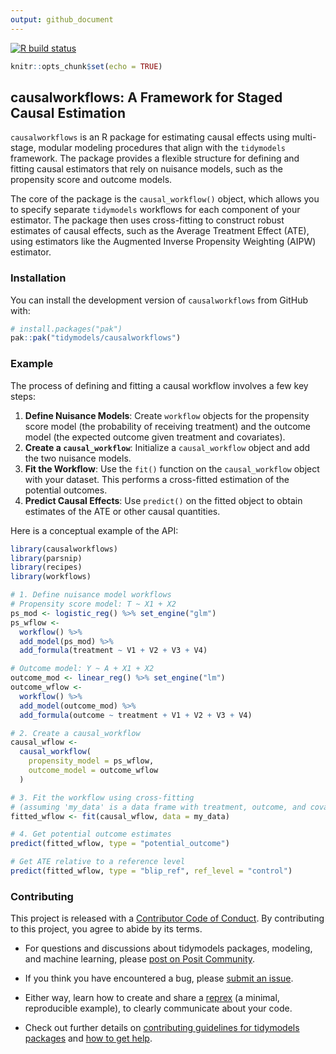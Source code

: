 ```yaml
---
output: github_document
---
```


<!-- badges: start -->
[![R build status](https://github.com/tidymodels/causalworkflows/workflows/R-CMD-check/badge.svg)](https://github.com/tidymodels/causalworkflows/actions)
<!-- badges: end -->

```r
knitr::opts_chunk$set(echo = TRUE)
```

## causalworkflows: A Framework for Staged Causal Estimation

`causalworkflows` is an R package for estimating causal effects using multi-stage, modular modeling procedures that align with the `tidymodels` framework. The package provides a flexible structure for defining and fitting causal estimators that rely on nuisance models, such as the propensity score and outcome models.

The core of the package is the `causal_workflow()` object, which allows you to specify separate `tidymodels` workflows for each component of your estimator. The package then uses cross-fitting to construct robust estimates of causal effects, such as the Average Treatment Effect (ATE), using estimators like the Augmented Inverse Propensity Weighting (AIPW) estimator.

### Installation

You can install the development version of `causalworkflows` from GitHub with:

```r
# install.packages("pak")
pak::pak("tidymodels/causalworkflows")
```

### Example

The process of defining and fitting a causal workflow involves a few key steps:

1.  **Define Nuisance Models**: Create `workflow` objects for the propensity score model (the probability of receiving treatment) and the outcome model (the expected outcome given treatment and covariates).
2.  **Create a `causal_workflow`**: Initialize a `causal_workflow` object and add the two nuisance models.
3.  **Fit the Workflow**: Use the `fit()` function on the `causal_workflow` object with your dataset. This performs a cross-fitted estimation of the potential outcomes.
4.  **Predict Causal Effects**: Use `predict()` on the fitted object to obtain estimates of the ATE or other causal quantities.

Here is a conceptual example of the API:

```r
library(causalworkflows)
library(parsnip)
library(recipes)
library(workflows)

# 1. Define nuisance model workflows
# Propensity score model: T ~ X1 + X2
ps_mod <- logistic_reg() %>% set_engine("glm")
ps_wflow <-
  workflow() %>%
  add_model(ps_mod) %>%
  add_formula(treatment ~ V1 + V2 + V3 + V4)

# Outcome model: Y ~ A + X1 + X2
outcome_mod <- linear_reg() %>% set_engine("lm")
outcome_wflow <-
  workflow() %>%
  add_model(outcome_mod) %>%
  add_formula(outcome ~ treatment + V1 + V2 + V3 + V4)

# 2. Create a causal_workflow
causal_wflow <-
  causal_workflow(
    propensity_model = ps_wflow,
    outcome_model = outcome_wflow
  )

# 3. Fit the workflow using cross-fitting
# (assuming 'my_data' is a data frame with treatment, outcome, and covariates)
fitted_wflow <- fit(causal_wflow, data = my_data)

# 4. Get potential outcome estimates
predict(fitted_wflow, type = "potential_outcome")

# Get ATE relative to a reference level
predict(fitted_wflow, type = "blip_ref", ref_level = "control")
```

### Contributing

This project is released with a [Contributor Code of Conduct](https://github.com/tidymodels/causalworkflows/blob/main/.github/CODE_OF_CONDUCT.md). By contributing to this project, you agree to abide by its terms.

- For questions and discussions about tidymodels packages, modeling, and machine learning, please [post on Posit Community](https://forum.posit.co/new-topic?category_id=15&tags=tidymodels,question).

- If you think you have encountered a bug, please [submit an issue](https://github.com/tidymodels/causalworkflows/issues).

- Either way, learn how to create and share a [reprex](https://reprex.tidyverse.org/articles/learn-reprex.html) (a minimal, reproducible example), to clearly communicate about your code.

- Check out further details on [contributing guidelines for tidymodels packages](https://www.tidymodels.org/contribute/) and [how to get help](https://www.tidymodels.org/help/).
